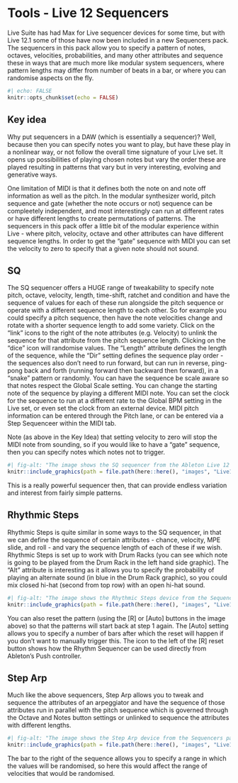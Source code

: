 # Tools - Live 12 Sequencers

Live Suite has had Max for Live sequencer devices for some time, but with Live
12.1 some of those have now been included in a new Sequencers pack. The
sequencers in this pack allow you to specify a pattern of notes, octaves,
velocities, probabilities, and many other attributes and sequence these in ways
that are much more like modular system sequencers, where pattern lengths may
differ from number of beats in a bar, or where you can randomise aspects on the
fly.

```r
#| echo: FALSE
knitr::opts_chunk$set(echo = FALSE)
```

::: callout-tip
## Key idea

Why put sequencers in a DAW (which is essentially a sequencer)? Well, because
then you can specify notes you want to play, but have these play in a nonlinear
way, or not follow the overall time signature of your Live set. It opens up
possibilities of playing chosen notes but vary the order these are played
resulting in patterns that vary but in very interesting, evolving and generative
ways.

One limitation of MIDI is that it defines both the note on and note off
information as well as the pitch. In the modular synthesizer world, pitch 
sequence and gate (whether the note occurs or not) sequence can be compleetely
independent, and most interestingly can run at different rates or have different
lengths to create permutations of patterns. The sequencers in this pack offer
a little bit of the modular experience within Live - where pitch, velocity, 
octave and other attributes can have different sequence lengths. In order to 
get the "gate" sequence with MIDI you can set the velocity to zero to specify that 
a given note should not sound.

::: 

## SQ

The SQ sequencer offers a HUGE range of tweakability to specify note pitch,
octave, velocity, length, time-shift, ratchet and condition and have the
sequence of values for each of these run alongside the pitch sequence or operate
with a different sequence length to each other. So for example you could specify
a pitch sequence, then have the note velocities change and rotate with a shorter
sequence length to add some variety. Click on the "link" icons to the right of
the note attributes (e.g. Velocity) to unlink the sequence for that attribute
from the pitch sequence length. Clicking on the "dice" icon will randomise
values. The "Length" attribute defines the length of the sequence, while the
"Dir" setting defines the sequence play order - the sequences also don't need to
run forward, but can run in reverse, ping-pong back and forth (running forward
then backward then forward), in a "snake" pattern or randomly. You can have the
sequence be scale aware so that notes respect the Global Scale setting. You can
change the starting note of the sequence by playing a different MIDI note. You
can set the clock for the sequence to run at a different rate to the Global BPM
setting in the Live set, or even set the clock from an external device. MIDI
pitch information can be entered through the Pitch lane, or can be entered via a
Step Sequenceer within the MIDI tab.

Note (as above in the Key Idea) that setting velocity to zero will stop the 
MIDI note from sounding, so if you would like to have a "gate" sequence, then
you can specify notes which notes not to trigger.

```r
#| fig-alt: "The image shows the SQ sequencer from the Ableton Live 12 Sequencer pack. On the left are settings for Clock and a dropdown to set this as Internal, MIDI or Transport. In the Time tab there is a dial for setting BPM or clock division and an option to set the Swing amount. The main panel in the center has an eight step sequencer, a dropdown to specify direction of the sequence, start and end points and the number of steps can be set to 8 or sixteen. Sliders in the sequence define parameters such as note Pitch, Octave, Velocity, Length and on the second page Time Shift, Ratchet and Condition. A numeric table shows the value of each of these parameters for each step. To the right on the bottom is the ablity to scramble or permute the steps, set the same value for each step or randomise the values. There is a chain icon which allows you to have different sequence lengths for each parameter and length value boxes to define the length. You can also change play direction of each sequence. In the top right there is the option to set the scale and a scale awareness button."
knitr::include_graphics(path = file.path(here::here(), "images", "Live12_SQ.png"))
```

This is a really powerful sequencer then, that can provide endless variation and
interest from fairly simple patterns.

## Rhythmic Steps

Rhythmic Steps is quite similar in some ways to the SQ sequencer, in that we can
define the sequence of certain attributes - chance, velocity, MPE slide, and
roll - and vary the sequence length of each of these if we wish. Rhythmic Steps
is set up to work with Drum Racks (you can see which note is going to be played
from the Drum Rack in the left hand side graphic). The "Alt" attribute is
interesting as it allows you to specify the probability of playing an alternate
sound (in blue in the Drum Rack graphic), so you could mix closed hi-hat (second
from top row) with an open hi-hat sound.

```r
#| fig-alt: "The image shows the Rhythmic Steps device from the Sequencers pack in Ableton Live 12. The sequencer has four lanes and vertical bar sliders set parameters such as Chance, Alternate note, Velocity, Slide, Roll or ratchet. To the left of the sliders for each lane there is a four by four grid corresponding to the pads of a Drum Rack device. There is one square coloured yellow and another coloured blue. The blue square is the alternate pad which will be triggered. To the right of each lane are buttons to randomise values, a value box for defining the length of the sequence. There's an X button to clear the sequence, a chain icon to unlock sequence lengths and a Mute button."
knitr::include_graphics(path = file.path(here::here(), "images", "Live12_RhythmicSteps.png"))
```

You can also reset the pattern (using the [R] or [Auto] buttons in the image
above) so that the patterns will start back at step 1 again. The [Auto] setting
allows you to specify a number of bars after which the reset will happen if you
don't want to manually trigger this. The icon to the left of the [R] reset
button shows how the Rhythm Sequencer can be used directly from Ableton's Push
controller.

## Step Arp

Much like the above sequencers, Step Arp allows you to tweak and sequence the
attributes of an arpeggiator and have the sequence of those attributes run in
parallel with the pitch sequence which is governed through the Octave and Notes
button settings or unlinked to sequence the attributes with different lengths.

```r
#| fig-alt: "The image shows the Step Arp device from the Sequencers pack in Ableton Live 12. The device has a Division dial to set the pace of the arpeggiator on the left, a sync button to lock to the host tempo. The main panel of the device has vertical sliders to set values like Velocity, Length, Chance, Ratchet, Transpose and the ability to map modulation amounts to a parameter. Buttons next to Chance, Ratchet and Transpose allow you to switch these sequences off. A slider to the right of the device defines the range of values that can be randomised for each parameter. Along the top are options for setting the Octaves of the arpeggiator, arp direction, Note order, and a Hold button. The device has a scale awareness button."
knitr::include_graphics(path = file.path(here::here(), "images", "Live12_StepArp.png"))
```

The bar to the right of the sequence allows you to specify a range in which the
values will be randomised, so here this would affect the range of velocities
that would be randomised.

